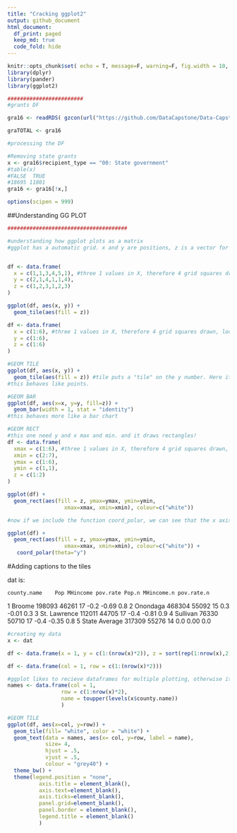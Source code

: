 ```yaml
---
title: "Cracking ggplot2"
output: github_document
html_document:
  df_print: paged
  keep_md: true
  code_fold: hide
---
```


```r
knitr::opts_chunk$set( echo = T, message=F, warning=F, fig.width = 10, fig.height = 10 )
library(dplyr)
library(pander)
library(ggplot2)

########################
#grants DF

gra16 <- readRDS( gzcon(url("https://github.com/DataCapstone/Data-Capstone/blob/master/Raw-Data/NYgra16_counties_named.rds?raw=true")))

graTOTAL <- gra16

#processing the DF

#Removing state grants
x <- gra16$recipient_type == "00: State government"
#table(x)
#FALSE  TRUE 
#18695 11801
gra16 <- gra16[!x,]

options(scipen = 999)
```


##Understanding GG PLOT

```r

######################################

#understanding how ggplot plots as a matrix
#ggplot has a automatic grid. x and y are positions, z is a vector for color. 


df <- data.frame(
  x = c(1,1,3,4,5,1), #three 1 values in X, therefore 4 grid squares drawn, look at their z value to know.
  y = c(2,1,4,1,1,4),
  z = c(1,2,3,1,2,3)
)

ggplot(df, aes(x, y)) +
  geom_tile(aes(fill = z))

df <- data.frame(
  x = c(1:6), #three 1 values in X, therefore 4 grid squares drawn, look at their z value to know.
  y = c(1:6),
  z = c(1:6)
)

#GEOM TILE
ggplot(df, aes(x, y)) +
  geom_tile(aes(fill = z)) #tile puts a "tile" on the y number. Here it is writting at 25 a tile, then another ontop on 25 value, and then one at 50.
#this behaves like points.

#GEOM BAR
ggplot(df, aes(x=x, y=y, fill=z)) +
  geom_bar(width = 1, stat = "identity")
#this behaves more like a bar chart

#GEOM RECT
#this one need y and x max and min. and it draws rectangles!
df <- data.frame(
  xmax = c(1:6), #three 1 values in X, therefore 4 grid squares drawn, look at their z value to know.
  xmin = c(2:7),
  ymax = c(1:6),
  ymin = c(1,1),
  z = c(1:2)
)

ggplot(df) +
  geom_rect(aes(fill = z, ymax=ymax, ymin=ymin, 
                  xmax=xmax, xmin=xmin), colour=c("white"))

#now if we include the function coord_polar, we can see that the x axis starts at 12 o clock vertically and then bars grow cirularly, like a race track. y being the size of the degree of that circular growth.

ggplot(df) +
  geom_rect(aes(fill = z, ymax=ymax, ymin=ymin, 
                  xmax=xmax, xmin=xmin), colour=c("white")) +
   coord_polar(theta="y")
```


#Adding captions to the tiles


dat is:

    county.name    Pop MHincome pov.rate Pop.n MHincome.n pov.rate.n
1        Broome 198093    46261       17  -0.2      -0.69        0.8
2      Onondaga 468304    55092       15   0.3      -0.01        0.3
3  St. Lawrence 112011    44705       17  -0.4      -0.81        0.9
4      Sullivan  76330    50710       17  -0.4      -0.35        0.8
5 State Average 317309    55276       14   0.0       0.00        0.0
 
```r
#creating my data
x <- dat

df <- data.frame(x = 1, y = c(1:(nrow(x)*2)), z = sort(rep(1:nrow(x),2)))

df <- data.frame(col = 1, row = c(1:(nrow(x)*2)))

#ggplot likes to recieve dataframes for multiple plotting, otherwise it gets confudes. This is why I constructed this DF with the coordinates of where I want the names!
names <- data.frame(col = 1, 
                 row = c(1:nrow(x)*2),
                 name = toupper(levels(x$county.name))
                 )

#GEOM TILE
ggplot(df, aes(x=col, y=row)) +
  geom_tile(fill= "white", color = "white") +
  geom_text(data = names, aes(x= col, y=row, label = name),
            size= 4,
            hjust = .5,
            vjust = .5,
            colour = "grey40") +
  theme_bw() + 
  theme(legend.position = "none",
          axis.title = element_blank(),
          axis.text=element_blank(), 
          axis.ticks=element_blank(),
          panel.grid=element_blank(),
          panel.border = element_blank(),
          legend.title = element_blank()
          )

  
```

